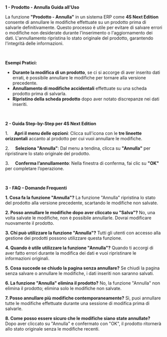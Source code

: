 **1 - Prodotto - Annulla Guida all'Uso**

La funzione **"Prodotto - Annulla"** in un sistema ERP come **4S Next Edition** consente di annullare le modifiche effettuate su un prodotto prima di salvarle definitivamente. Questo processo è utile per evitare di salvare errori o modifiche non desiderate durante l'inserimento o l'aggiornamento dei dati. L'annullamento ripristina lo stato originale del prodotto, garantendo l'integrità delle informazioni.

 

**Esempi Pratici:**

* **Durante la modifica di un prodotto**, se ci si accorge di aver inserito dati errati, è possibile annullare le modifiche per tornare alla versione precedente.
* **Annullamento di modifiche accidentali** effettuate su una scheda prodotto prima di salvarla.
* **Ripristino della scheda prodotto** dopo aver notato discrepanze nei dati inseriti.

 

**2 - Guida Step-by-Step per 4S Next Edition**

1.     **Apri il menu delle opzioni**: Clicca sull'icona con le **tre lineette orizzontali** accanto al prodotto per cui vuoi annullare le modifiche.

2.     **Seleziona "Annulla"**: Dal menu a tendina, clicca su **"Annulla"** per ripristinare lo stato originale del prodotto.

3.     **Conferma l’annullamento**: Nella finestra di conferma, fai clic su **"OK"** per completare l’operazione.

 

**3 - FAQ – Domande Frequenti**

**1. Cosa fa la funzione "Annulla"?** La funzione "Annulla" ripristina lo stato del prodotto alla versione precedente, scartando le modifiche non salvate.

**2. Posso annullare le modifiche dopo aver cliccato su "Salva"?** No, una volta salvate le modifiche, non è possibile annullarle. Dovrai modificare nuovamente il prodotto.

**3. Chi può utilizzare la funzione "Annulla"?** Tutti gli utenti con accesso alla gestione dei prodotti possono utilizzare questa funzione.

**4. Quando è utile utilizzare la funzione "Annulla"?** Quando ti accorgi di aver fatto errori durante la modifica dei dati e vuoi ripristinare le informazioni originali.

**5. Cosa succede se chiudo la pagina senza annullare?** Se chiudi la pagina senza salvare o annullare le modifiche, i dati inseriti non saranno salvati.

**6. La funzione "Annulla" elimina il prodotto?** No, la funzione "Annulla" non elimina il prodotto; elimina solo le modifiche non salvate.

**7. Posso annullare più modifiche contemporaneamente?** Sì, puoi annullare tutte le modifiche effettuate durante una sessione di modifica prima di salvarle.

**8. Come posso essere sicuro che le modifiche siano state annullate?** Dopo aver cliccato su "Annulla" e confermato con "OK", il prodotto ritornerà allo stato originale senza le modifiche recenti.